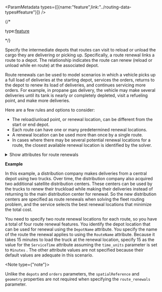 
<ParamMetadata types={[{name:"feature",link:"../routing-data-types#feature"}]} />

{/* <p class="space-x-2"><span><span class="font-sm text-color-3">type:</span><a class="font-sm text-color-3" href="../routing-data-types#feature">feature</a></span></p> */}

Specify the intermediate depots that routes can visit to reload or unload the cargo they are delivering or picking up. Specifically, a route renewal links a route to a depot. The relationship indicates the route can renew (reload or unload while en route) at the associated depot. 

Route renewals can be used to model scenarios in which a vehicle picks up a full load of deliveries at the starting depot, services the orders, returns to the depot to renew its load of deliveries, and continues servicing more orders. For example, in propane gas delivery, the vehicle may make several deliveries until its tank is nearly or completely depleted, visit a refueling point, and make more deliveries. 

Here are a few rules and options to consider:

-   The reload/unload point, or renewal location, can be different from the start or end depot.
-   Each route can have one or many predetermined renewal locations.
-   A renewal location can be used more than once by a single route.
-   In cases where there may be several potential renewal locations for a route, the closest available renewal location is identified by the solver.

<details>
 <summary><span class="font-sm text-color-link">Show attributes for route renewals</span></summary>

 #### Attributes for route renewals

-   <p class="space-x-2"><span class="font-bold">RouteName</span><span class="font-sm text-color-3">string (length: 1024)</span></p>

    The name of the route that this renewal applies to. This attribute is a foreign key to the `Name`  attribute in the `routes`  parameter, so the values must match. The attribute cannot have a null value.

-   <p class="space-x-2"><span class="font-bold">DepotName</span><span class="font-sm text-color-3">string (length: 1024)</span></p>

    The name of the depot where this renewal takes place. This attribute is a foreign key to the `Name`  attribute in the `depots`  parameter, so the values must match. The attribute cannot have a null value.

-   <p class="space-x-2"><span class="font-bold">ServiceTime</span><span class="font-sm text-color-3">number (non-negative)</span><span class="font-bold text-[#6d29cc]">default:60</span></p>

    The service time for the renewal. This attribute can contain a null value; a null value indicates zero service time. The units for this attribute value are specified by the `time_units`  parameter.

    <Note type={"note"}>

    The time taken to load a vehicle at a renewal depot may depend on the size of the vehicle and how full or empty the vehicle is. However, the service time for a route renewal is a fixed value and does not take into account the actual load. Therefore, the renewal service time should be given a value corresponding to a full truckload, an average truckload, or another time estimate of your choice.

    </Note> 

-   <p class="space-x-2"><span class="font-bold">Sequence</span><span class="font-sm text-color-3">integer</span><span class="font-bold text-[#6d29cc]">default:null</span></p>    

   Specify one or more sequences of visits to the renewal depot. This attribute can be used to preassign visits to the renewal depot. The attribute value is specified as a space-separated string of sequence values. The attribute can contain a null value; a null value indicates that the service will determine the best sequence to visit the renewal depot.

</details>

**Example**

In this example, a distribution company makes deliveries from a central depot using two trucks. Over time, the distribution company also acquired two additional satellite distribution centers. These centers can be used by the trucks to renew their truckload while making their deliveries instead of returning to the main distribution center for renewal. So the new distribution centers are specified as route renewals when solving the fleet routing problem, and the service selects the best renewal locations that minimize the total cost.

You need to specify two route renewal locations for each route, so you have a total of four route renewal features. You identify the depot location that can be used for renewal using the `DepotName`  attribute. You specify the name of the route the renewal applies to using the `RouteName`  attribute. Because it takes 15 minutes to load the truck at the renewal location, specify 15 as the value for the `ServiceTime`  attribute assuming the `time_units`  parameter is set to `Minutes` . The other attribute values are not specified because their default values are adequate in this scenario.

<Note type={"note"}>

Unlike the `depots`  and `orders`  parameters, the `spatialReference`  and `geometry`  properties are not required when specifying the `route_renewals`  parameter. 

</Note>

<CodeBlock language="json" source="../../code-samples/vrp/examples/inputs/routeRenewals_ex.json" group="json" maxLines={20} expandable/>